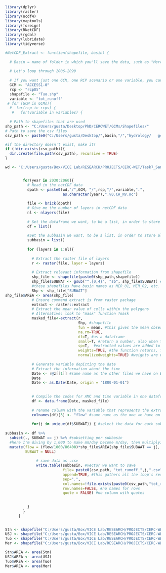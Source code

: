 ```{r}

library(dplyr)
library(raster)
library(ncdf4)
library(maptools)
library(foreign)
library(RNetCDF)
library(rgdal)
library(lubridate)
library(tidyverse)
```

```{r}
#NetCDF_Extract <- function(shapefile, basin) { 
  
  # Basin = name of folder in which you'll save the data, such as "Merced River" #shapefile = name of the shapefile you'll use, as mentioned in line 9
  
  # Let's loop through 2006-2099
  
  # If you want just one GCM, one RCP scenario or one variable, you can just "mute" (#) the undesired ones by commenting them out in the first lines of this function, before the loop for the years
  GCM <- "ACCESS1‐0"
  rcp <- "rcp85"
  shapefile <- "Tuo.shp"
  variable <- "tot_runoff"
 # for (GCM in GCMs){
  #  for(rcp in rcps) {
   #   for(variable in variables) {
  
  # Path to shapefiles that are used
shp_path <- "C:/Users/gusta/Desktop/PhD/CERCWET/GCMs/Shapefiles/"
# Path to save the csv files
csv_path <- paste0("C:/Users/gusta/Desktop/",basin,"/","hydrology/   gcms","/",GCM,"_",rcp,"/")

#if the directory doesn't exist, make it!
if (!dir.exists(csv_path)){
  dir.create(file.path(csv_path), recursive = TRUE)
}

wd <- "C:/Users/gusta/Box/VICE Lab/RESEARCH/PROJECTS/CERC-WET/Task7_San_Joaquin_Model/Pywr models/data/common/hydrology/NetCDF files/Total Runoff"


        for(year in 2030:2060){
          # Read in the netCDF data 
          dpath <- paste0(wd,"/",GCM, "/",rcp,"/",variable,".",
                          as.character(year),".v0.CA_NV.nc")
          
          file <- brick(dpath)
          # Give me the number of layers in netCDF data
          nl <- nlayers(file) 
          
          # Set the dataframe we want, to be a list, in order to store all results of the loops
          df = list() 
          
          #Set the subbasin we want, to be a list, in order to store all results of the loops
          subbasin = list() 
          
          for (layers in 1:nl){
            
            # Extract the raster file of layers
            r <- raster(file, layer = layers)
            
            # Extract relevant information from shapefile
            shp_file <- shapefile(paste0(shp_path,shapefile))
            shp_file$SUBWAT <- gsub("^.{0,4}", "sb", shp_file$SUBWAT) #switch names in the attribute table of the shp file
            #these shapefiles have basin names as MER_01, MER_02, etc. So, here I'm selecting the first 4 digits, and switching them for "sb", so that I can use this attributes later to split the .csv file directly by subbasin, already with the same labels we currently have on Box
            Shp <- shp_file["SUBWAT"]
shp_file$AREA <- area(shp_file)
            # Ensure command extract is from raster package
            extract <- raster::extract
            # Extract the mean value of cells within the polygons
            # Alternative: look to "mask" function ?mask
            masked_file<-extract(r, 
                                 Shp, #shapefile
                                 fun = mean, #this gives the mean observed values in the region, if fun = NULL, we will have values for each point, with the respective weight for each point
                                 na.rm=TRUE, 
                                 df=T, #as a dataframe
                                 small=T, #return a number, also when the buffer does not include the center of a single cell
                                 sp=T,  #extracted values are added to the data.frame
                                 weights=TRUE, #the function returns, for each polygon, a matrix with the cell values and the approximate fraction of each cell that is covered by the polygon
                                 normalizedweights=TRUE) #weights are normalized (they add up to 1 for each polygon)
            
            # Generate variable depicting the date
            # Extract the information about the time
            Date <- r@z[[1]] #same name as the other files we have on Box
            Date
            Date <- as.Date(Date, origin = "1800-01-01")
            
            
            # Compile the codes for AMC and time variable in one dataframe
            df <- data.frame(Date, masked_file)
            
            # rename column with the variable that represents the extracted values
            colnames(df)[3] <- "flow" #same name as the one we have on Box (correcting typo "flw" of the previous versions) 
            
            for(j in unique(df$SUBWAT)) { #select the data for each subbasin separately
              
subbasin <- df %>% 
  subset(., SUBWAT == j) %>% #subsetting per subbasin
  #here I'm diving by 1,000 to make mm/day become m/day, then multiplying by the area of the subbasin (m2) and dividing again by 1,000,000 to get mcm/day
  mutate(flow = (flow/1000/86400)*shp_file$AREA[shp_file$SUBWAT == j],
         SUBWAT = NULL)
              
              # save data as .csv
              write.table(subbasin, #vector we want to save
                          file= paste0(csv_path, "tot_runoff_",j,".csv"), #save csv files per basin
                          append=TRUE, #this gathers all the loop's results, if FALSE we'll have results being overwritten over and over again in the first line
                          sep=",",
                          col.names=!file.exists(paste0(csv_path,"tot_runoff_",j,".csv")), #if we set as TRUE, we'll have headings repeated per each row, in this way we just have one heading
                          row.names=FALSE, #no names for rows
                          quote = FALSE) #no column with quotes
              
          
          }
        }
      }
    
```

```{r}
Stn <- shapefile("C:/Users/gusta/Box/VICE Lab/RESEARCH/PROJECTS/CERC-WET/Task7_San_Joaquin_Model/Pywr models/raw_data/Shapefiles/Stn.shp")
USJ <- shapefile("C:/Users/gusta/Box/VICE Lab/RESEARCH/PROJECTS/CERC-WET/Task7_San_Joaquin_Model/Pywr models/raw_data/Shapefiles/USJ.shp")
Tuo <- shapefile("C:/Users/gusta/Box/VICE Lab/RESEARCH/PROJECTS/CERC-WET/Task7_San_Joaquin_Model/Pywr models/raw_data/Shapefiles/Tuo.shp")
Mer <- shapefile("C:/Users/gusta/Box/VICE Lab/RESEARCH/PROJECTS/CERC-WET/Task7_San_Joaquin_Model/Pywr models/raw_data/Shapefiles/Mer.shp")
```

```{r}
Stn$AREA <- area(Stn)
USJ$AREA <- area(USJ)
Tuo$AREA <- area(Tuo)
Mer$AREA <- area(Mer)



```